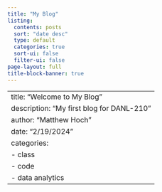 ```yaml
---
title: "My Blog"
listing:
  contents: posts
  sort: "date desc"
  type: default
  categories: true
  sort-ui: false
  filter-ui: false
page-layout: full
title-block-banner: true
---
```


---
title: "Welcome to My Blog"
description: "My first blog for DANL-210"
author: "Matthew Hoch"
date: "2/19/2024"
categories:
  - class
  - code
  - data analytics
---
